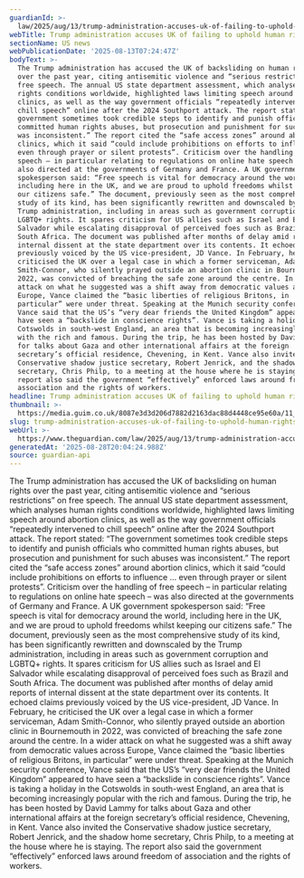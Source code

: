 ```yaml
---
guardianId: >-
  law/2025/aug/13/trump-administration-accuses-uk-of-failing-to-uphold-human-rights
webTitle: Trump administration accuses UK of failing to uphold human rights
sectionName: US news
webPublicationDate: '2025-08-13T07:24:47Z'
bodyText: >-
  The Trump administration has accused the UK of backsliding on human rights
  over the past year, citing antisemitic violence and “serious restrictions” on
  free speech. The annual US state department assessment, which analyses human
  rights conditions worldwide, highlighted laws limiting speech around abortion
  clinics, as well as the way government officials “repeatedly intervened to
  chill speech” online after the 2024 Southport attack. The report stated: “The
  government sometimes took credible steps to identify and punish officials who
  committed human rights abuses, but prosecution and punishment for such abuses
  was inconsistent.” The report cited the “safe access zones” around abortion
  clinics, which it said “could include prohibitions on efforts to influence …
  even through prayer or silent protests”. Criticism over the handling of free
  speech – in particular relating to regulations on online hate speech – was
  also directed at the governments of Germany and France. A UK government
  spokesperson said: “Free speech is vital for democracy around the world,
  including here in the UK, and we are proud to uphold freedoms whilst keeping
  our citizens safe.” The document, previously seen as the most comprehensive
  study of its kind, has been significantly rewritten and downscaled by the
  Trump administration, including in areas such as government corruption and
  LGBTQ+ rights. It spares criticism for US allies such as Israel and El
  Salvador while escalating disapproval of perceived foes such as Brazil and
  South Africa. The document was published after months of delay amid reports of
  internal dissent at the state department over its contents. It echoed claims
  previously voiced by the US vice-president, JD Vance. In February, he
  criticised the UK over a legal case in which a former serviceman, Adam
  Smith-Connor, who silently prayed outside an abortion clinic in Bournemouth in
  2022, was convicted of breaching the safe zone around the centre. In a wider
  attack on what he suggested was a shift away from democratic values across
  Europe, Vance claimed the “basic liberties of religious Britons, in
  particular” were under threat. Speaking at the Munich security conference,
  Vance said that the US’s “very dear friends the United Kingdom” appeared to
  have seen a “backslide in conscience rights”. Vance is taking a holiday in the
  Cotswolds in south-west England, an area that is becoming increasingly popular
  with the rich and famous. During the trip, he has been hosted by David Lammy
  for talks about Gaza and other international affairs at the foreign
  secretary’s official residence, Chevening, in Kent. Vance also invited the
  Conservative shadow justice secretary, Robert Jenrick, and the shadow home
  secretary, Chris Philp, to a meeting at the house where he is staying. The
  report also said the government “effectively” enforced laws around freedom of
  association and the rights of workers.
headline: Trump administration accuses UK of failing to uphold human rights
thumbnail: >-
  https://media.guim.co.uk/8087e3d3d206d7882d2163dac88d4448ce95e60a/11_0_6138_4911/500.jpg
slug: trump-administration-accuses-uk-of-failing-to-uphold-human-rights
webUrl: >-
  https://www.theguardian.com/law/2025/aug/13/trump-administration-accuses-uk-of-failing-to-uphold-human-rights
generatedAt: '2025-08-28T20:04:24.988Z'
source: guardian-api
---
```

The Trump administration has accused the UK of backsliding on human rights over the past year, citing antisemitic violence and “serious restrictions” on free speech. The annual US state department assessment, which analyses human rights conditions worldwide, highlighted laws limiting speech around abortion clinics, as well as the way government officials “repeatedly intervened to chill speech” online after the 2024 Southport attack. The report stated: “The government sometimes took credible steps to identify and punish officials who committed human rights abuses, but prosecution and punishment for such abuses was inconsistent.” The report cited the “safe access zones” around abortion clinics, which it said “could include prohibitions on efforts to influence … even through prayer or silent protests”. Criticism over the handling of free speech – in particular relating to regulations on online hate speech – was also directed at the governments of Germany and France. A UK government spokesperson said: “Free speech is vital for democracy around the world, including here in the UK, and we are proud to uphold freedoms whilst keeping our citizens safe.” The document, previously seen as the most comprehensive study of its kind, has been significantly rewritten and downscaled by the Trump administration, including in areas such as government corruption and LGBTQ+ rights. It spares criticism for US allies such as Israel and El Salvador while escalating disapproval of perceived foes such as Brazil and South Africa. The document was published after months of delay amid reports of internal dissent at the state department over its contents. It echoed claims previously voiced by the US vice-president, JD Vance. In February, he criticised the UK over a legal case in which a former serviceman, Adam Smith-Connor, who silently prayed outside an abortion clinic in Bournemouth in 2022, was convicted of breaching the safe zone around the centre. In a wider attack on what he suggested was a shift away from democratic values across Europe, Vance claimed the “basic liberties of religious Britons, in particular” were under threat. Speaking at the Munich security conference, Vance said that the US’s “very dear friends the United Kingdom” appeared to have seen a “backslide in conscience rights”. Vance is taking a holiday in the Cotswolds in south-west England, an area that is becoming increasingly popular with the rich and famous. During the trip, he has been hosted by David Lammy for talks about Gaza and other international affairs at the foreign secretary’s official residence, Chevening, in Kent. Vance also invited the Conservative shadow justice secretary, Robert Jenrick, and the shadow home secretary, Chris Philp, to a meeting at the house where he is staying. The report also said the government “effectively” enforced laws around freedom of association and the rights of workers.
